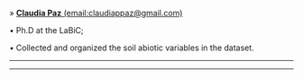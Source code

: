 » [**Claudia Paz** (email:claudiappaz@gmail.com)](https://www.researchgate.net/profile/Claudia_Paz3)

• Ph.D at the LaBiC;

• Collected and organized the soil abiotic variables in the dataset.

_____________________________________________________________________________________________________

_____________________________________________________________________________________________________